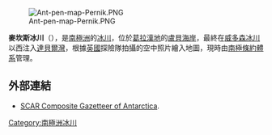 [[Image:Ant-pen-map-Pernik.PNG|thumb]]

{{coord|66|43|S|65|55|W|source:GNIS|display=title}}

'''麥坎斯冰川'''（{{lang-en|McCance Glacier}}），是[[南極洲|南極洲]]的[[冰川|冰川]]，位於[[葛拉漢地|葛拉漢地]]的[[盧貝海岸|盧貝海岸]]，最終在[[威多森冰川|威多森冰川]]以西注入[[達貝爾灣|達貝爾灣]]，根據[[英國|英國]]探險隊拍攝的空中照片繪入地圖，現時由[[南極條約體系|南極條約體系]]管理。

==外部連結==
* [http://data.aad.gov.au/aadc/gaz/scar/ SCAR Composite Gazetteer of Antarctica]{{WebCite|url=https://www.webcitation.org/5ug2CfC7m?url=http://data.aad.gov.au/aadc/gaz/scar/ |date=20101202140255 |dateformat=iso }}.

{{DEFAULTSORT:McCance Glacier}}
[[Category:南極洲冰川|Category:南極洲冰川]]


{{LoubetCoast-geo-stub}}